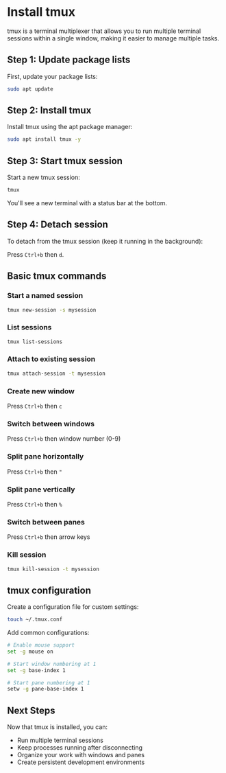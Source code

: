 # Install tmux

tmux is a terminal multiplexer that allows you to run multiple terminal sessions within a single window, making it easier to manage multiple tasks.

## Step 1: Update package lists

First, update your package lists:

```bash
sudo apt update
```

## Step 2: Install tmux

Install tmux using the apt package manager:

```bash
sudo apt install tmux -y
```

## Step 3: Start tmux session

Start a new tmux session:

```bash
tmux
```

You'll see a new terminal with a status bar at the bottom.

## Step 4: Detach session

To detach from the tmux session (keep it running in the background):

Press `Ctrl+b` then `d`.

## Basic tmux commands

### Start a named session
```bash
tmux new-session -s mysession
```

### List sessions
```bash
tmux list-sessions
```

### Attach to existing session
```bash
tmux attach-session -t mysession
```

### Create new window
Press `Ctrl+b` then `c`

### Switch between windows
Press `Ctrl+b` then window number (0-9)

### Split pane horizontally
Press `Ctrl+b` then `"`

### Split pane vertically
Press `Ctrl+b` then `%`

### Switch between panes
Press `Ctrl+b` then arrow keys

### Kill session
```bash
tmux kill-session -t mysession
```

## tmux configuration

Create a configuration file for custom settings:

```bash
touch ~/.tmux.conf
```

Add common configurations:
```bash
# Enable mouse support
set -g mouse on

# Start window numbering at 1
set -g base-index 1

# Start pane numbering at 1
setw -g pane-base-index 1
```

## Next Steps

Now that tmux is installed, you can:
- Run multiple terminal sessions
- Keep processes running after disconnecting
- Organize your work with windows and panes
- Create persistent development environments 